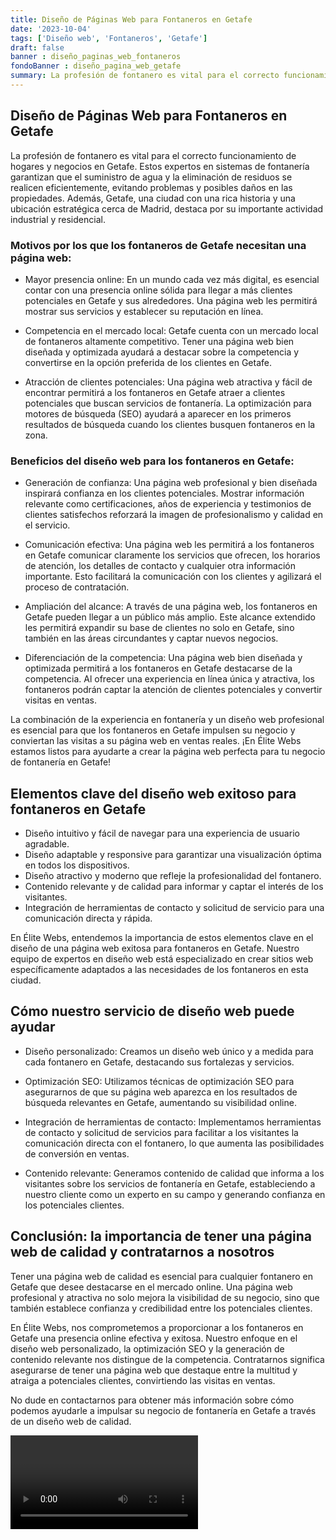 ```yaml
---
title: Diseño de Páginas Web para Fontaneros en Getafe
date: '2023-10-04'
tags: ['Diseño web', 'Fontaneros', 'Getafe']
draft: false
banner : diseño_paginas_web_fontaneros
fondoBanner : diseño_pagina_web_getafe
summary: La profesión de fontanero es vital para el correcto funcionamiento de hogares y negocios en Getafe. Estos expertos en sistemas de fontanería garantizan que el suministro de agua y la eliminación de residuos se realicen eficientemente, evitando problemas y posibles daños en las propiedades. Además, Getafe, una ciudad con una rica historia y una ubicación estratégica cerca de Madrid, destaca por su importante actividad industrial y residencial.
---
```


## Diseño de Páginas Web para Fontaneros en Getafe

La profesión de fontanero es vital para el correcto funcionamiento de hogares y negocios en Getafe. Estos expertos en sistemas de fontanería garantizan que el suministro de agua y la eliminación de residuos se realicen eficientemente, evitando problemas y posibles daños en las propiedades. Además, Getafe, una ciudad con una rica historia y una ubicación estratégica cerca de Madrid, destaca por su importante actividad industrial y residencial.

### Motivos por los que los fontaneros de Getafe necesitan una página web:

- Mayor presencia online: En un mundo cada vez más digital, es esencial contar con una presencia online sólida para llegar a más clientes potenciales en Getafe y sus alrededores. Una página web les permitirá mostrar sus servicios y establecer su reputación en línea.

- Competencia en el mercado local: Getafe cuenta con un mercado local de fontaneros altamente competitivo. Tener una página web bien diseñada y optimizada ayudará a destacar sobre la competencia y convertirse en la opción preferida de los clientes en Getafe.

- Atracción de clientes potenciales: Una página web atractiva y fácil de encontrar permitirá a los fontaneros en Getafe atraer a clientes potenciales que buscan servicios de fontanería. La optimización para motores de búsqueda (SEO) ayudará a aparecer en los primeros resultados de búsqueda cuando los clientes busquen fontaneros en la zona.

### Beneficios del diseño web para los fontaneros en Getafe:

- Generación de confianza: Una página web profesional y bien diseñada inspirará confianza en los clientes potenciales. Mostrar información relevante como certificaciones, años de experiencia y testimonios de clientes satisfechos reforzará la imagen de profesionalismo y calidad en el servicio.

- Comunicación efectiva: Una página web les permitirá a los fontaneros en Getafe comunicar claramente los servicios que ofrecen, los horarios de atención, los detalles de contacto y cualquier otra información importante. Esto facilitará la comunicación con los clientes y agilizará el proceso de contratación.

- Ampliación del alcance: A través de una página web, los fontaneros en Getafe pueden llegar a un público más amplio. Este alcance extendido les permitirá expandir su base de clientes no solo en Getafe, sino también en las áreas circundantes y captar nuevos negocios.

- Diferenciación de la competencia: Una página web bien diseñada y optimizada permitirá a los fontaneros en Getafe destacarse de la competencia. Al ofrecer una experiencia en línea única y atractiva, los fontaneros podrán captar la atención de clientes potenciales y convertir visitas en ventas.

La combinación de la experiencia en fontanería y un diseño web profesional es esencial para que los fontaneros en Getafe impulsen su negocio y conviertan las visitas a su página web en ventas reales. ¡En Élite Webs estamos listos para ayudarte a crear la página web perfecta para tu negocio de fontanería en Getafe!

<GifSeo />

<Cta />

## Elementos clave del diseño web exitoso para fontaneros en Getafe

- Diseño intuitivo y fácil de navegar para una experiencia de usuario agradable.
- Diseño adaptable y responsive para garantizar una visualización óptima en todos los dispositivos.
- Diseño atractivo y moderno que refleje la profesionalidad del fontanero.
- Contenido relevante y de calidad para informar y captar el interés de los visitantes.
- Integración de herramientas de contacto y solicitud de servicio para una comunicación directa y rápida.

En Élite Webs, entendemos la importancia de estos elementos clave en el diseño de una página web exitosa para fontaneros en Getafe. Nuestro equipo de expertos en diseño web está especializado en crear sitios web específicamente adaptados a las necesidades de los fontaneros en esta ciudad.

## Cómo nuestro servicio de diseño web puede ayudar

- Diseño personalizado: Creamos un diseño web único y a medida para cada fontanero en Getafe, destacando sus fortalezas y servicios.

- Optimización SEO: Utilizamos técnicas de optimización SEO para asegurarnos de que su página web aparezca en los resultados de búsqueda relevantes en Getafe, aumentando su visibilidad online.

- Integración de herramientas de contacto: Implementamos herramientas de contacto y solicitud de servicios para facilitar a los visitantes la comunicación directa con el fontanero, lo que aumenta las posibilidades de conversión en ventas.

- Contenido relevante: Generamos contenido de calidad que informa a los visitantes sobre los servicios de fontanería en Getafe, estableciendo a nuestro cliente como un experto en su campo y generando confianza en los potenciales clientes.

## Conclusión: la importancia de tener una página web de calidad y contratarnos a nosotros

Tener una página web de calidad es esencial para cualquier fontanero en Getafe que desee destacarse en el mercado online. Una página web profesional y atractiva no solo mejora la visibilidad de su negocio, sino que también establece confianza y credibilidad entre los potenciales clientes.

En Élite Webs, nos comprometemos a proporcionar a los fontaneros en Getafe una presencia online efectiva y exitosa. Nuestro enfoque en el diseño web personalizado, la optimización SEO y la generación de contenido relevante nos distingue de la competencia. Contratarnos significa asegurarse de tener una página web que destaque entre la multitud y atraiga a potenciales clientes, convirtiendo las visitas en ventas.

No dude en contactarnos para obtener más información sobre cómo podemos ayudarle a impulsar su negocio de fontanería en Getafe a través de un diseño web de calidad.

<Video />

<CtaBot job='Fontaneros' city='Getafe'/>

<Gmaps query='Getafe+españa+maps' />